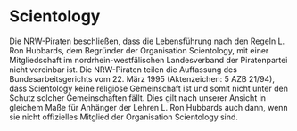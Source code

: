 = Scientology =

Die NRW-Piraten beschließen, dass die Lebensführung nach den Regeln L. Ron Hubbards, dem Begründer der Organisation Scientology, mit einer Mitgliedschaft im nordrhein-westfälischen Landesverband der Piratenpartei nicht vereinbar ist. Die NRW-Piraten teilen die Auffassung des Bundesarbeitsgerichts vom 22. März 1995 (Aktenzeichen: 5 AZB 21/94), dass Scientology keine religiöse Gemeinschaft ist und somit nicht unter den Schutz solcher Gemeinschaften fällt. Dies gilt nach unserer Ansicht in gleichem Maße für Anhänger der Lehren L. Ron Hubbards auch dann, wenn sie nicht offizielles Mitglied der Organisation Scientology sind.
